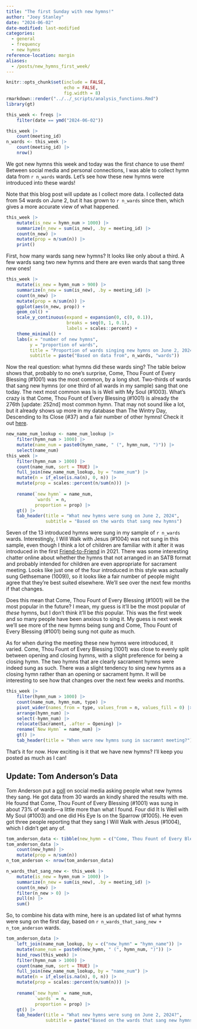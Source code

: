 ```yaml
---
title: "The first Sunday with new hymns!"
author: "Joey Stanley"
date: "2024-06-02"
date-modified: last-modified
categories: 
  - general
  - frequency
  - new hymns
reference-location: margin
aliases:
  - /posts/new_hymns_first_week/
---
```


```r
knitr::opts_chunk$set(include = FALSE,
                      echo = FALSE,
                      fig.width = 8)
rmarkdown::render("../../_scripts/analysis_functions.Rmd")
library(gt)
```

 

```r
this_week <- freqs |> 
    filter(date == ymd("2024-06-02"))
```

```r
this_week |> 
    count(meeting_id)
n_wards <- this_week |> 
    count(meeting_id) |> 
    nrow()
```

We got new hymns this week and today was the first chance to use them! Between social media and personal connections, I was able to collect hymn data from `r n_wards` wards. Let's see how these new hymns were introduced into these wards!

::: callout-note
Note that this blog post will update as I collect more data. I collected data from 54 wards on June 2, but it has grown to `r n_wards` since then, which gives a more accurate view of what happened. 
:::

```r
this_week |> 
    mutate(is_new = hymn_num > 1000) |> 
    summarize(n_new = sum(is_new), .by = meeting_id) |> 
    count(n_new) |> 
    mutate(prop = n/sum(n)) |> 
    print()
```

First, how many wards sang new hymns? It looks like only about a third. A few wards sang two new hymns and there are even wards that sang three new ones!

```r
this_week |> 
    mutate(is_new = hymn_num > 900) |> 
    summarize(n_new = sum(is_new), .by = meeting_id) |> 
    count(n_new) |> 
    mutate(prop = n/sum(n)) |> 
    ggplot(aes(n_new, prop)) + 
    geom_col() + 
    scale_y_continuous(expand = expansion(0, c(0, 0.1)),
                       breaks = seq(0, 1, 0.1),
                       labels = scales::percent) + 
    theme_minimal() + 
    labs(x = "number of new hymns",
         y = "proportion of wards",
         title = "Proportion of wards singing new hymns on June 2, 2024",
         subtitle = paste("Based on data from", n_wards, "wards"))
```

Now the real question: what hymns did these wards sing? The table below shows that, probably to no one's surprise, <hymn>Come, Thou Fount of Every Blessing (#1001)</hymn> was the most common, by a long shot. Two-thirds of wards that sang new hymns (or one third of all wards in my sample) sang that one today. The next most common was <hymn>Is is Well with My Soul (#1003)</hymn>. What's crazy is that <hymn>Come, Thou Fount of Every Blessing (#1001)</hymn> is already the 276th [update: 252nd] most common hymn. That may not sound like a lot, but it already shows up more in my database than <hymn>The Wintry Day, Descending to Its Close (#37)</hymn> and a fair number of other hymns! Check it out [here](/overview.html).


```r
new_name_num_lookup <- name_num_lookup |> 
    filter(hymn_num > 1000) |> 
    mutate(name_num = paste0(hymn_name, " (", hymn_num, ")")) |> 
    select(name_num)
this_week |> 
    filter(hymn_num > 1000) |> 
    count(name_num, sort = TRUE) |> 
    full_join(new_name_num_lookup, by = "name_num") |>
    mutate(n = if_else(is.na(n), 0, n)) |> 
    mutate(prop = scales::percent(n/sum(n))) |>
    
    rename(`new hymn` = name_num,
           `wards` = n,
           proportion = prop) |> 
    gt() |> 
    tab_header(title = "What new hymns were sung on June 2, 2024",
               subtitle = "Based on the wards that sang new hymns")
```

Seven of the 13 introduced hymns were sung in my sample of `r n_wards` wards. Interestingly, <hymn>I Will Walk with Jesus (#1004)</hymn> was not sung in this sample, even though I think a lot of children are familiar with it after it was introduced in the first [Friend-to-Friend](https://www.youtube.com/watch?v=kFrBfJKng_Y&pp=ygUQZnJpZW5kIHRvIGZyaWVuZA%3D%3D) in 2021. There was some interesting chatter online about whether the hymns that not arranged in an SATB format and probably intended for children are even appropriate for sacrament meeting. Looks like just one of the four introduced in this style was actually sung <hymn>Gethsemane (1009)</hymn>), so it looks like a fair number of people might agree that they're best suited elsewhere. We'll see over the next few months if that changes. 

Does this mean that <hymn>Come, Thou Fount of Every Blessing (#1001)</hymn> will be the most popular in the future? I mean, my guess is it'll be the most popular of *these* hymns, but I don't think it'll be *this* popular. This was the first week and so many people have been anxious to sing it. My guess is next week we'll see more of the new hymns being sung and <hymn>Come, Thou Fount of Every Blessing (#1001)</hymn> being sung not *quite* as much. 

As for when during the meeting these new hymns were introduced, it varied. <hymn>Come, Thou Fount of Every Blessing (1001)</hymn> was close to evenly split between opening and closing hymns, with a slight preference for being a closing hymn. The two hymns that are clearly sacrament hymns were indeed sung as such. There was a slight tendency to sing new hymns as a closing hymn rather than an opening or sacrament hymn. It will be interesting to see how that changes over the next few weeks and months. 

```r
this_week |> 
    filter(hymn_num > 1000) |> 
    count(name_num, hymn_num, type) |> 
    pivot_wider(names_from = type, values_from = n, values_fill = 0) |> 
    arrange(hymn_num) |> 
    select(-hymn_num) |> 
    relocate(Sacrament, .after = Opening) |> 
    rename(`New Hymn` = name_num) |> 
    gt() |> 
    tab_header(title = "When were new hymns sung in sacramnt meeting?")
```

That's it for now. How exciting is it that we have new hymns? I'll keep you posted as much as I can!

## Update: Tom Anderson's Data

Tom Anderson put a [poll](https://l.facebook.com/l.php?u=https%3A%2F%2Fforms.gle%2FaXaxCfMdrTM5fVkGA%3Ffbclid%3DIwZXh0bgNhZW0CMTEAAR08PNqYGwChz01dix34vBXXFxH9IbuSHk3QRRm_kI5W0KLSNalVkFqgBv8_aem_ARXEZe6yyR9gVLhMbcVUpLkVNbpaMz452n-0-oQoBTUsik12-f3lw8RxSa3hWGRUDQHUbnVpQZxz9NZBFx0nROHa&h=AT0YcDOYPuRPuPQejtxmgA1PrgzHbgWmx0t5phqexI10IbTtbdBF3aJHRgnoCgs08vimPMnZ2audb84tdZuzDCGx3p8PugNPoFOfivwfRS_vvoZGK8S10ZeSf2IAVT_i9Em31S4&__tn__=%2CmH-R&c[0]=AT1OeCetn7mLepS84Ac_bvY4qhx5vW7GV6lFnAiiQ99v8UEdUJUv1XuOR4XpGZ3wVk8gyuP830L2z1W6WsmY1ZT5nR_iFbbY3m0_OpVFP3jeRtCrGJArafqSHf7ehW3k7hCHOZoVJ_nQcWHQVQrm8IEnlL_wcVjwrQj3TovA3qcLGeNtemEazsjS7VT5NBnubUfDvXbIiVl_kVkm2dtyW6Iz1aORCoKH9bzOYabp0gLfsjI) on social media asking people what new hymns they sang. He got data from 30 wards an kindly shared the results with me. He found that <hymn>Come, Thou Fount of Every Blessing (#1001)</hymn> was sung in about 73% of wards---a little more than what I found. Four did <hymn>It Is Well with My Soul (#1003)</hymn> and one did <hymn>His Eye Is on the Sparrow (#1005)</hymn>. He even got three people reporting that they sang <hymn>I Will Walk with Jesus (#1004)</hymn>, which I didn't get any of. 

```r
tom_anderson_data <- tibble(new_hymn = c("Come, Thou Fount of Every Blessing", "Come, Thou Fount of Every Blessing", "Come, Thou Fount of Every Blessing", "It Is Well with My Soul", "I Will Walk with Jesus", "Come, Thou Fount of Every Blessing", "Come, Thou Fount of Every Blessing", "Come, Thou Fount of Every Blessing", "It Is Well with My Soul", "It Is Well with My Soul", "Come, Thou Fount of Every Blessing", "Come, Thou Fount of Every Blessing", "Come, Thou Fount of Every Blessing", "Come, Thou Fount of Every Blessing", "Come, Thou Fount of Every Blessing", "I Will Walk with Jesus", "Come, Thou Fount of Every Blessing", "I Will Walk with Jesus", "Come, Thou Fount of Every Blessing", "Come, Thou Fount of Every Blessing", "It Is Well with My Soul", "Come, Thou Fount of Every Blessing", "Come, Thou Fount of Every Blessing", "Come, Thou Fount of Every Blessing", "Come, Thou Fount of Every Blessing", "His Eye Is on the Sparrow", "Come, Thou Fount of Every Blessing", "Come, Thou Fount of Every Blessing", "Come, Thou Fount of Every Blessing", "Come, Thou Fount of Every Blessing"))
tom_anderson_data |> 
    count(new_hymn) |> 
    mutate(prop = n/sum(n))
n_tom_anderson <- nrow(tom_anderson_data)
```

```r
n_wards_that_sang_new <- this_week |> 
    mutate(is_new = hymn_num > 1000) |> 
    summarize(n_new = sum(is_new), .by = meeting_id) |> 
    count(n_new) |> 
    filter(n_new > 0) |> 
    pull(n) |> 
    sum()
```


So, to combine his data with mine, here is an updated list of what hymns were sung on the first day, based on `r n_wards_that_sang_new + n_tom_anderson` wards. 

```r
tom_anderson_data |> 
    left_join(name_num_lookup, by = c("new_hymn" = "hymn_name")) |> 
    mutate(name_num = paste0(new_hymn, " (", hymn_num, ")")) |> 
    bind_rows(this_week) |> 
    filter(hymn_num > 1000) |> 
    count(name_num, sort = TRUE) |> 
    full_join(new_name_num_lookup, by = "name_num") |>
    mutate(n = if_else(is.na(n), 0, n)) |> 
    mutate(prop = scales::percent(n/sum(n))) |>
    
    rename(`new hymn` = name_num,
           `wards` = n,
           proportion = prop) |> 
    gt() |> 
    tab_header(title = "What new hymns were sung on June 2, 2024?",
               subtitle = paste("Based on the wards that sang new hymns"))
```

